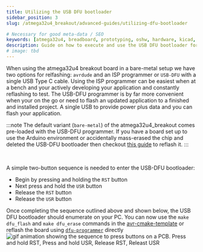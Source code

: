```yaml
---
title: Utilizing the USB DFU bootloader
sidebar_position: 3
slug: /atmega32u4_breakout/advanced-guides/utilizing-dfu-bootloader

# Necessary for good meta-data / SEO
keywords: [atmega32u4, breadboard, prototyping, oshw, hardware, kicad, debugging, avr, usb, dfu, usb-dfu]
description: Guide on how to execute and use the USB DFU bootloader for the atmega32u4 breakout board by great lakes dev
# image: tbd
---
```

When using the atmega32u4 breakout board in a bare-metal setup we have two options for relfashing: ```avrdude``` and an ISP programmer or ```USB-DFU```
with a single USB Type C cable. Using the ISP programmer can be easiest when at a bench and your actively developing your application and constantly reflashing to test. The
USB-DFU programmer is by far more convenient when your on the go or need to flash an updated application to a finished and installed project. A single USB to
provide power plus data and you can flash your application.

:::note
The default variant (```bare-metal```) of the atmega32u4_breakout comes pre-loaded with the USB-DFU programmer. If you have a board set up to use the Arduino environment
or accidentally mass-erased the chip and deleted the USB-DFU bootloader then checkout [this guide](flashing-dfu-bootloader) to reflash it.
:::

<br/>

A simple two-button sequence is needed to enter the USB-DFU bootloader:
- Begin by pressing and holding the ```RST``` button
- Next press and hold the ```USR``` button
- Release the ```RST``` button
- Release the ```USR``` button

Once completing the sequence outlined above and shown below, the USB DFU bootloader should enumerate on your PC. You can now use the ```make dfu_flash``` and ```make dfu_erase```
commands in the [avr-cmake-template](/docs/avr-cmake-template) or reflash the board using [```dfu-programmer```](https://github.com/dfu-programmer/dfu-programmer) directly
![gif animation showing the sequence to press buttons on a PCB. Press and hold RST, Press and hold USR, Release RST, Releast USR](./hwb_seq.gif)